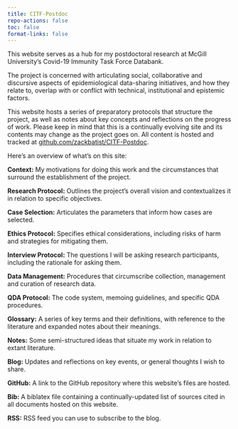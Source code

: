 ```yaml
---
title: CITF-Postdoc
repo-actions: false
toc: false
format-links: false
---
```


This website serves as a hub for my postdoctoral research at McGill University's Covid-19 Immunity Task Force Databank.

The project is concerned with articulating social, collaborative and discursive aspects of epidemiological data-sharing initiatives, and how they relate to, overlap with or conflict with technical, institutional and epistemic factors.

This website hosts a series of preparatory protocols that structure the project, as well as notes about key concepts and reflections on the progress of work.
Please keep in mind that this is a continually evolving site and its contents may change as the project goes on.
All content is hosted and tracked at [github.com/zackbatist/CITF-Postdoc](https://github.com/zackbatist/CITF-Postdoc).

Here's an overview of what's on this site:

**Context:**
My motivations for doing this work and the circumstances that surround the establishment of the project.

**Research Protocol:**
Outlines the project's overall vision and contextualizes it in relation to specific objectives.

**Case Selection:**
Articulates the parameters that inform how cases are selected.

**Ethics Protocol:**
Specifies ethical considerations, including risks of harm and strategies for mitigating them.

**Interview Protocol:**
The questions I will be asking research participants, including the rationale for asking them.

**Data Management:**
Procedures that circumscribe collection, management and curation of research data.

**QDA Protocol:**
The code system, memoing guidelines, and specific QDA procedures.

**Glossary:**
A series of key terms and their definitions, with reference to the literature and expanded notes about their meanings.

**Notes:**
Some semi-structured ideas that situate my work in relation to extant literature.

**Blog:**
Updates and reflections on key events, or general thoughts I wish to share.

**GitHub:**
A link to the GitHub repository where this website's files are hosted.

**Bib:**
A biblatex file containing a continually-updated list of sources cited in all documents hosted on this website.

**RSS:**
RSS feed you can use to subscribe to the blog.
